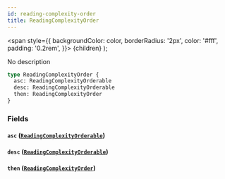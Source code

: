 ```yaml
---
id: reading-complexity-order
title: ReadingComplexityOrder
---
```


<span
style={{
      backgroundColor: color,
      borderRadius: '2px',
      color: '#fff',
      padding: '0.2rem',
    }}>
{children}
</span>
);

No description

```graphql
type ReadingComplexityOrder {
  asc: ReadingComplexityOrderable
  desc: ReadingComplexityOrderable
  then: ReadingComplexityOrder
}
```

### Fields

#### `asc` ([`ReadingComplexityOrderable`](/docs/schema/enums/reading-complexity-orderable))

#### `desc` ([`ReadingComplexityOrderable`](/docs/schema/enums/reading-complexity-orderable))

#### `then` ([`ReadingComplexityOrder`](/docs/schema/inputs/reading-complexity-order))
